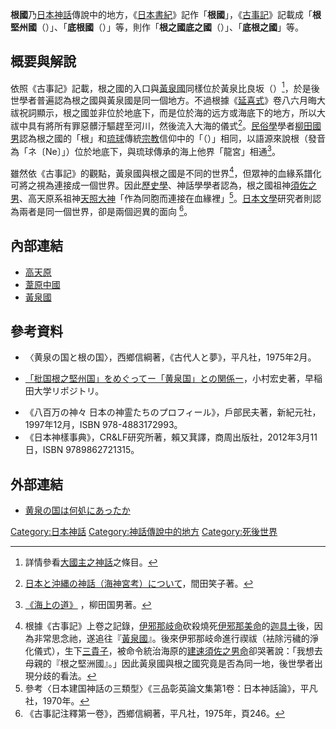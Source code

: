 {{japanese|japanese=根国|kana=ねのくに|romaji=Nenokuni}}
'''根國'''乃[[日本神話|日本神話]]傳說中的地方，《[[日本書紀|日本書紀]]》記作「'''根國'''」，《[[古事記|古事記]]》記載成「'''根堅州國'''（{{lang|ja|ねのかたすくに}}）」、「'''底根國'''（{{lang|ja|そこつねのくに}}）」等，{{link-ja|祝詞|祝詞}}則作「'''根之國底之國'''（{{lang|ja|ねのくにそこのくに}}）」、「'''底根之國'''」等。

== 概要與解說 ==
依照《古事記》記載，根之國的入口與[[黃泉|黃泉國]]同樣位於黃泉比良坂（{{lang|ja|よもつひらさか}}）<ref>詳情參看[[大國主之神話|大國主之神話]]之條目。</ref>，於是後世學者普遍認為根之國與黃泉國是同一個地方。不過根據《[[延喜式|延喜式]]》卷八六月晦大祓祝詞顯示，根之國並非位於地底下，而是位於海的远方或海底下的地方，所以大祓中具有將所有罪惡髒汙驅趕至河川，然後流入大海的儀式<ref>{{ja}}[http://homepage2.nifty.com/cakravala/shinwa.pdf 日本と沖縄の神話（海神宮考）について]{{Dead link|date=2018年9月 |bot=InternetArchiveBot |fix-attempted=yes }}，間田笑子著。</ref>。[[民俗學|民俗學]]學者[[柳田國男|柳田國男]]認為根之國的「根」和[[琉球|琉球]]傳統[[宗教|宗教]]信仰中的「{{link-ja|龍宮 (琉球)|ニライカナイ|龍宮}}（{{lang|ja|ニライカナイ}}）」相同，以語源來說根（發音為「ネ〔Ne〕」）位於地底下，與琉球傳承的海上他界「龍宮」相通<ref>{{ja}}[http://www.aozora.gr.jp/cards/001566/files/54331_53583.html 《海上の道》] {{Wayback|url=http://www.aozora.gr.jp/cards/001566/files/54331_53583.html |date=20201101012220 }}，柳田国男著。</ref>。

雖然依《古事記》的觀點，黃泉國與根之國是不同的世界<ref>根據《古事記》上卷之記錄，[[伊奘諾尊|伊邪那岐命]]砍殺燒死[[伊奘冉尊|伊邪那美命]]的[[迦具土|迦具土]]後，因為非常思念祂，遂追往『[[黃泉|黃泉國]]』。後來伊邪那岐命進行禊祓（袪除污穢的淨化儀式），生下[[三貴子|三貴子]]，被命令統治海原的[[素戔嗚尊|建速須佐之男命]]卻哭著說：「我想去母親的『根之堅洲國』。」因此黃泉國與根之國究竟是否為同一地，後世學者出現分歧的看法。</ref>，但眾神的血緣系譜化可將之視為連接成一個世界。因此[[歷史學|歷史學]]、神話學學者{{link-ja|三品彰英|三品彰英}}認為，根之國祖神[[素戔嗚尊|須佐之男]]、高天原系祖神[[天照大神|天照大神]]「作為同胞而連接在血緣裡」<ref>參考〈日本建国神話の三類型〉《三品彰英論文集第1卷：日本神話論》，平凡社，1970年。</ref>。[[日本文學|日本文學]]研究者{{link-ja|西鄉信綱|西郷信綱}}則認為兩者是同一個世界，卻是兩個迥異的面向 <ref>《古事記注釋第一卷》，西鄉信綱著，平凡社，1975年，頁246。</ref>。

== 內部連結 ==
* [[高天原|高天原]]
* [[葦原中國|葦原中國]]
* [[黃泉|黃泉國]]

== 參考資料 ==
* 〈黄泉の国と根の国〉，西鄉信綱著，《古代人と夢》，平凡社，1975年2月。
* {{ja}}[https://web.archive.org/web/20160505044125/https://dspace.wul.waseda.ac.jp/dspace/bitstream/2065/43928/1/KokubungakuKenkyu_145_Komura.pdf 「枇国根之堅州国」をめぐってー「黄泉国」との関係ー]，小村宏史著，早稲田大学リポジトリ。
* 《八百万の神々 日本の神霊たちのプロフィール》，戶部民夫著，新紀元社，1997年12月，ISBN 978-4883172993。
* 《日本神樣事典》，CR&LF研究所著，賴又萁譯，商周出版社，2012年3月11日，ISBN 9789862721315。
{{reflist}}

== 外部連結 ==
* {{ja}}[https://web.archive.org/web/20160423054128/http://www.geocities.jp/ojyaru_24/ne.html 黄泉の国は何処にあったか]

{{Portal|神道|Shinto torii icon vermillion.svg}}
{{wikisource|古事記/上卷}}
{{日本神話}}

[[Category:日本神話|Category:日本神話]]
[[Category:神話傳說中的地方|Category:神話傳說中的地方]]
[[Category:死後世界|Category:死後世界]]